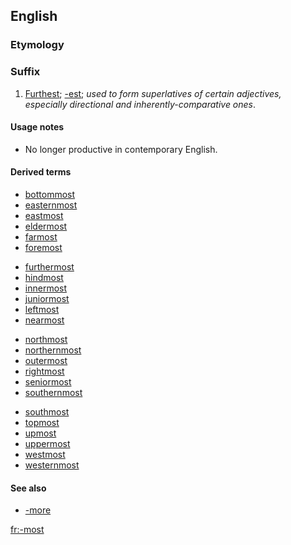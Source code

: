 {{also|most}}
==English==

===Etymology===
{{etystub}}

===Suffix===
{{en-suffix|sort=most}}

# [[furthest|Furthest]]; [[-est]]; ''used to form superlatives of certain adjectives, especially directional and inherently-comparative ones''.

====Usage notes====
* No longer productive in contemporary English.

====Derived terms====
{{rel-top4|Derived terms}}
* [[bottommost]]
* [[easternmost]]
* [[eastmost]]
* [[eldermost]]
* [[farmost]]
* [[foremost]]
{{rel-mid4}}
* [[furthermost]]
* [[hindmost]]
* [[innermost]]
* [[juniormost]]
* [[leftmost]]
* [[nearmost]]
{{rel-mid4}}
* [[northmost]]
* [[northernmost]]
* [[outermost]]
* [[rightmost]]
* [[seniormost]]
* [[southernmost]]
{{rel-mid4}}
* [[southmost]]
* [[topmost]]
* [[upmost]]
* [[uppermost]]
* [[westmost]]
* [[westernmost]]
{{rel-bottom}}

====See also====
* [[-more]]

[[fr:-most]]